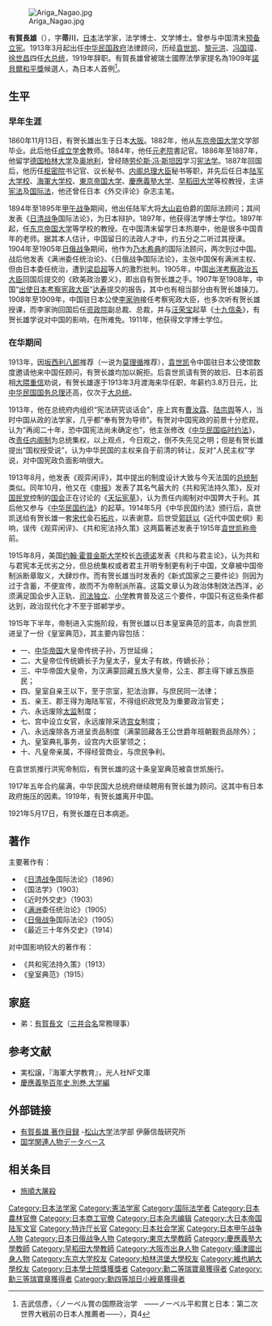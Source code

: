 [[File:Ariga_Nagao.jpg|thumb]]

'''有賀長雄'''（{{bd|1860年|11月13日|1921年|5月17日}}），字'''帚川'''，[[日本|日本]]法学家，法学博士、文学博士。曾参与中国清末[[预备立宪|预备立宪]]。1913年3月起出任[[中华民国政府|中华民国政府]]法律顾问，历经[[袁世凯|袁世凯]]、[[黎元洪|黎元洪]]、[[冯国璋|冯国璋]]、[[徐世昌|徐世昌]]四任[[中华民国大总统|大总统]]，1919年辞职。有賀長雄曾被瑞士國際法學家{{le|Carl Hilty}}提名為1909年[[諾貝爾和平獎|諾貝爾和平獎]]候選人，為日本人首例<ref>吉武信彥，〈ノーベル賞の国際政治学　――ノーベル平和賞と日本：第二次世界大戦前の日本人推薦者――〉，頁4</ref>。

==生平==
===早年生涯=== 
1860年11月13日，有贺长雄出生于日本[[大阪市|大阪]]。1882年，他从[[东京帝国大学|东京帝国大学]]文学部毕业。此后他任[[成立学舍|成立学舍]]教师。1884年，他任[[元老院_(日本)|元老院]]書記官。1886年至1887年，他留学[[德国|德国]][[柏林大学|柏林大学]]及[[奥地利|奥地利]]，曾经随[[劳伦斯·冯·斯坦因|劳伦斯·冯·斯坦因]]学习[[宪法学|宪法学]]。1887年回国后，他历任[[枢密院_(日本)|枢密院]]书记官、议长秘书、[[内阁总理大臣_(日本)|内阁总理大臣]]秘书等职，并先后任日本[[陆军大学校|陆军大学校]]、[[海軍大学校|海軍大学校]]、[[東京帝国大学|東京帝国大学]]、[[慶應義塾大学|慶應義塾大学]]、[[早稻田大学|早稻田大学]]等校教授，主讲[[宪法|宪法]]及[[国际法|国际法]]，他还曾任日本《外交评论》杂志主笔。

1894年至1895年[[甲午战争|甲午战争]]期间，他出任陆军大将[[大山岩|大山岩]]伯爵的国际法顾问；其间发表《[[甲午战争|日清战争]]国际法论》，为日本辩护。1897年，他获得法学博士学位。1897年起，任[[东京帝国大学|东京帝国大学]]等学校的教授。在中国清末留学日本热潮中，他是很多中国青年的老师。据其本人估计，中国留日的法政人才中，约五分之二听过其授课。1904年至1905年[[日俄战争|日俄战争]]期间，他作为[[乃木希典|乃木希典]]的国际法顾问，两次到过中国。战后他发表《满洲委任统治论》、《日俄战争国际法论》，主张中国保有满洲主权、但由日本委任统治，遭到[[梁启超|梁启超]]等人的激烈批判。1905年，中国[[出洋考察政治五大臣|出洋考察政治五大臣]]回国后提交的《欧美政治要义》，即出自有贺长雄之手。1907年至1908年，中国“[[出使日本考察宪政大臣|出使日本考察宪政大臣]]”[[达寿|达寿]]提交的报告，其中也有相当部分由有贺长雄操刀。1908年至1909年，中国驻日本公使[[李家驹|李家驹]]接任考察宪政大臣，也多次听有贺长雄授课，而李家驹回国后任[[资政院|资政院]]副总裁、总裁，并与[[汪荣宝|汪荣宝]]起草《[[十九信条|十九信条]]》，有贺长雄学说对中国的影响，在所难免。1911年，他获得文学博士学位。

=== 在华期间=== 
1913年，因[[坂西利八郎|坂西利八郎]]推荐（一说为[[莫理循|莫理循]]推荐），[[袁世凯|袁世凯]]令中国驻日本公使馆数度邀请他来中国任顾问，有贺长雄均加以婉拒。后袁世凯请有贺的故旧、日本前首相[[大隈重信|大隈重信]]劝说，有贺长雄遂于1913年3月渡海来华任职，年薪约3.8万日元，比[[中华民国国务总理|中华民国国务总理]]还高，仅次于[[中华民国大总统|大总统]]。

1913年，他在总统府内组织“宪法研究谈话会”，座上宾有[[曹汝霖|曹汝霖]]、[[陆宗舆|陆宗舆]]等人，当时中国从政的法学家，几乎都“奉有贺为导师”。有贺对中国宪政的前景十分悲观，认为“再阅二十年，恐中国宪法尚未确定也”，他主张修改《[[中华民国临时约法|中华民国临时约法]]》，改[[责任内阁制|责任内阁制]]为总统集权，以上观点，今日观之，倒不失先见之明；但是有贺长雄提出“国权授受说”，认为中华民国的主权来自于前清的转让，反对“人民主权”学说，对中国宪政负面影响很大。

1913年8月，他发表《观弈闲评》，其中提出的制度设计大致与今天法国的[[总统制|总统制]]类似。同年10月，他又在《[[申报|申报]]》发表了其名气最大的《共和宪法持久策》，反对[[國民黨_(1912年－1913年)|国民党]]控制的[[民元国会|国会]]正在讨论的《[[天坛宪草|天坛宪草]]》，认为责任内阁制对中国弊大于利。其后他又参与《[[中华民国约法|中华民国约法]]》的起草。1914年5月《中华民国约法》颁行后，袁世凯送给有贺长雄一套[[宋代|宋代]]金石[[拓片|拓片]]，以表谢意。后世受[[郭廷以|郭廷以]]《近代中国史纲》影响，误传《观弈闲评》、《共和宪法持久策》这两篇著述发表于1915年[[袁世凯称帝|袁世凯称帝]]前。

1915年8月，美国[[约翰·霍普金斯大学|约翰·霍普金斯大学]]校长[[弗兰克·约翰逊·古德诺|古德诺]]发表《共和与君主论》，认为共和与君宪本无优劣之分，但总统集权或者君主开明专制更有利于中国，文章被中国帝制派断章取义，大肆炒作。而有贺长雄当时发表的《新式国家之三要件论》则因为过于含蓄，不便宣传，故而不为帝制派所喜。这篇文章认为政治体制效法西洋，必须满足国会步入正轨、[[司法独立|司法独立]]、[[小学|小学]]教育普及这三个要件，中国只有这些条件都达到，政治现代化才不至于邯郸学步。

1915年下半年，帝制进入实施阶段，有贺长雄以日本皇室典范的蓝本，向袁世凯进呈了一份《皇室典范》，其主要内容包括：
*一、[[中华帝国|中华帝国]]大皇帝传统子孙，万世延绵；
*二、大皇帝位传统嫡长子为皇太子，皇太子有故，传嫡长孙；
*三、中华帝国大皇帝，为汉满蒙回藏五族大皇帝，公主、郡主得下嫁五族臣民；
*四、皇室自亲王以下，至于宗室，犯法治罪，与庶民同一法律；
*五、亲王、郡王得为海陆军官，不得组织政党及为重要政治官吏；
*六、永远废除[[太监|太监]]制度；
*七、宫中设立女官，永远废除采选[[宫女|宫女]]制度；
*八、永远废除各方进呈贡品制度（满蒙回藏各王公世爵年班朝觐贡品除外）；
*九、皇室典礼事务，设宫内大臣掌领之；
*十、凡皇帝亲属，不得经营商业，与庶民争利。

在袁世凯推行洪宪帝制后，有贺长雄的这十条皇室典范被袁世凯施行。

1917年五年合约届满，中华民国大总统府继续聘用有贺长雄为顾问。这其中有日本政府施压的因素。1919年，有贺长雄离开中国。

1921年5月17日，有贺长雄在日本病逝。

==著作==
主要著作有：
*《[[甲午战争|日清战争]]国际法论》（1896）
*《国法学》（1903）
*《近时外交史》（1903）
*《[[满洲|满洲]]委任统治论》（1905）
*《[[日俄战争|日俄战争]]国际法论》（1905）
*《最近三十年外交史》（1914）

对中国影响较大的著作有：
*《共和宪法持久策》（1913）
*《皇室典范》（1915）

==家庭==
*弟：[[有賀長文|有賀長文]]（[[三井財閥|三井合名]]常務理事）

==参考文献==
*実松譲，『海軍大学教育』，光人社NF文庫
*[https://web.archive.org/web/20111026030941/http://koara-a.lib.keio.ac.jp/xoonips/modules/xoonips/detail.php?koara_id=Keio_mitalib_A_37728_K1_1-B 慶應義塾百年史.別巻,大学編]

==外部链接==
* [http://www.s-ito.jp/home/research/db/aridata.htm 有賀長雄 著作目録] {{Wayback|url=http://www.s-ito.jp/home/research/db/aridata.htm |date=20180425034027 }} -[[松山大学|松山大学]]法学部 伊藤信哉研究所
* [http://21coe.kokugakuin.ac.jp/db2/kokugaku/aruga.005.html 国学関連人物データベース] {{Wayback|url=http://21coe.kokugakuin.ac.jp/db2/kokugaku/aruga.005.html |date=20160305132249 }}

==相关条目==
* [[旅順大屠殺|旅順大屠殺]]

{{DEFAULTSORT:Ariga}}
[[Category:日本法学家|Category:日本法学家]]
[[Category:憲法学家|Category:憲法学家]]
[[Category:国际法学者|Category:国际法学者]]
[[Category:日本農林官僚|Category:日本農林官僚]]
[[Category:日本商工官僚|Category:日本商工官僚]]
[[Category:日本杂志编辑|Category:日本杂志编辑]]
[[Category:大日本帝国陆军文官|Category:大日本帝国陆军文官]]
[[Category:特许厅长官|Category:特许厅长官]]
[[Category:日本社会学家|Category:日本社会学家]]
[[Category:日本甲午战争人物|Category:日本甲午战争人物]]
[[Category:日本日俄战争人物|Category:日本日俄战争人物]]
[[Category:東京大學教師|Category:東京大學教師]]
[[Category:慶應義塾大學教師|Category:慶應義塾大學教師]]
[[Category:早稻田大學教師|Category:早稻田大學教師]]
[[Category:大阪市出身人物|Category:大阪市出身人物]]
[[Category:攝津國出身人物|Category:攝津國出身人物]]
[[Category:东京大学校友|Category:东京大学校友]]
[[Category:柏林洪堡大學校友|Category:柏林洪堡大學校友]]
[[Category:維也納大學校友|Category:維也納大學校友]]
[[Category:日本學士院獎獲獎者|Category:日本學士院獎獲獎者]]
[[Category:勳二等瑞寶章獲得者|Category:勳二等瑞寶章獲得者]]
[[Category:勳三等瑞寶章獲得者|Category:勳三等瑞寶章獲得者]]
[[Category:勳四等旭日小綬章獲得者|Category:勳四等旭日小綬章獲得者]]